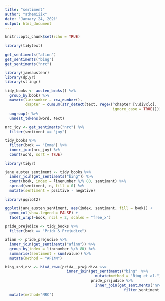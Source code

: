 ---
title: "sentiment"
author: "athemiiix"
date: "January 24, 2020"
output: html_document
---

```{r setup, include=FALSE}
knitr::opts_chunk$set(echo = TRUE)
```

```{r}

library(tidytext)

get_sentiments("afinn")
get_sentiments("bing")
get_sentiments("nrc")

```

```{r}
library(janeaustenr)
library(dplyr)
library(stringr)

tidy_books <- austen_books() %>% 
  group_by(book) %>% 
  mutate(linenumber = row_number(),
         chapter = cumsum(str_detect(text, regex(^chapter [\\divxlc],
                                                 ignore_case = TRUE)))) %>% 
  ungroup() %>% 
  unnest_tokens(word, text)
```

```{r}
nrc_joy <- get_sentiments("nrc") %>% 
  filter(sentiment == "joy")

tidy_books %>% 
  filter(book == "Emma") %>% 
  inner_join(nrc_joy) %>% 
  count(word, sort = TRUE)

```

```{r}
library(tidyr)

jane_austen_sentiment <- tidy_books %>% 
  inner_join(get_sentiments("bing")) %>% 
  count(book, index = linenumber %/% 80, sentiment) %>% 
  spread(sentiment, n, fill = 0) %>% 
  mutate(sentiment = positive - negative)

library(ggplot2)

ggplot(jane_austen_sentiment, aes(index, sentiment, fill = book)) +
  geom_col(show.legend = FALSE) +
  facet_wrap(~book, ncol = 2, scales = "free_x")

```


```{r}
pride_prejudice <- tidy_books %>% 
  filter(book == "Pride & Prejudice")

```

```{r}
afinn <- pride_prejudice %>% 
  inner_join(get_sentiments("afinn")) %>% 
  group_by(index = linenumber %/% 80) %>% 
  summarise(sentiment = sum(value)) %>% 
  mutate(method = "AFINN")
```

```{r}
bing_and_nrc <- bind_rows(pride__prejudice %>% 
                            inner_join(get_sentiments("bing") %>% 
                                         mutate(method = "Bing et al."),
                                       pride_prejudice %>% 
                                         inner_join(get_sentiments("nrc") %>% 
                                                      filter(sentiment %in% c("positive", "negative"))))) %>% 
  mutate(method="NRC")
```







